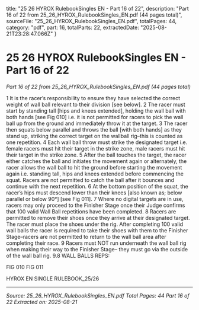   title: "25 26 HYROX RulebookSingles EN - Part 16 of 22",
  description: "Part 16 of 22 from 25_26_HYROX_RulebookSingles_EN.pdf (44 pages total)",
  sourceFile: "25_26_HYROX_RulebookSingles_EN.pdf",
  totalPages: 44,
  category: "pdf",
  part: 16,
  totalParts: 22,
  extractedDate: "2025-08-21T23:28:47.066Z"
}

# 25 26 HYROX RulebookSingles EN - Part 16 of 22

*Part 16 of 22 from 25_26_HYROX_RulebookSingles_EN.pdf (44 pages total)*

1 It is the racer’s responsibility to ensure they have
selected the correct weight of wall ball relevant to
their division [see below].
2 The racer must start by standing tall [hips and
knees extended], holding the wall ball with both
hands [see Fig 010] i.e. it is not permitted for
racers to pick the wall ball up from the ground and
immediately throw it at the target.
3 The racer then squats below parallel and throws
the ball [with both hands] as they stand up,
striking the correct target on the wallball rig–this
is counted as one repetition.
4 Each wall ball throw must strike the designated
target i.e. female racers must hit their target in
the strike zone, male racers must hit their target
in the strike zone.
5 After the ball touches the target, the racer either
catches the ball and initiates the movement again
or alternately, the racer allows the wall ball to hit
the ground before starting the movement again
i.e. standing tall, hips and knees extended before
commencing the squat. Racers are not permitted
to catch the ball after it bounces and continue
with the next repetition.
6 At the bottom position of the squat, the racer’s
hips must descend lower than their knees [also
known as; below parallel or below 90°] [see Fig
011].
7 Where no digital targets are in use, racers may only
proceed to the Finisher Stage once their Judge
confirms that 100 valid Wall Ball repetitions have
been completed.
8 Racers are permitted to remove their shoes
once they arrive at their designated target.
The racer must place the shoes under the rig.
After completing 100 valid wall balls the racer
is required to take their shoes with them to the
Finisher Stage–racers are not permitted to return
to the wall ball area after completing their race.
9 Racers must NOT run underneath the wall ball
rig when making their way to the Finisher Stage–
they must go via the outside of the wall ball rig.
9.8 WALL BALLS
REPS:

FIG 010
FIG 011

HYROX EN SINGLE RULEBOOK_25/26

---

*Source: 25_26_HYROX_RulebookSingles_EN.pdf*
*Total Pages: 44*
*Part 16 of 22*
*Extracted on: 2025-08-21*
